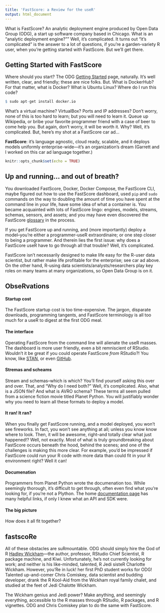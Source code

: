```yaml
---
title: 'FastScore: a Review for the useR'
output: html_document
---
```


What is FastScore? An analytic deployment engine produced by Open Data Group (ODG), a start up software company based in Chicago. What is an "analytic deployment engine?"" Well, it's complicated. It turns out "it's complicated" is the answer to a lot of questions, if you're a garden-variety R user, when you're getting started with FastScore. But we'll get there.

## Getting Started with FastScore

Where should you start? The ODG [Getting Started](https://opendatagroup.github.io/Getting%20Started/Getting%20Started%20with%20FastScore/) page, naturally. It's well written, clear, and friendly; these are nice folks. But. What is DockerHub? For that matter, what is Docker? What is Ubuntu Linux? Where do I run this code? 

```r
$ sudo apt-get install docker.io
```

What's a virtual machine? VirtualBox? Ports and IP addresses? Don't worry, none of this is too hard to learn; but you will need to learn it. Queue up Wikipedia, or bribe your favorite programmer friend with a case of beer to come help you. But again, don't worry, it will be worth it. Why? Well, it's complicated. But, here's my shot at a FastScore car ad... 

**FastScore**: it's language agnostic, cloud ready, scalable, and it deploys models uniformly enterprise-wide---it's an organization's dream (Garrett and I worked on this car ad language together.)

```r
knitr::opts_chunk$set(echo = TRUE)
```

## Up and running... and out of breath?

You downloaded FastScore, Docker, Docker Compose, the FastScore CLI, maybe figured out how to use the FastScore dashboard, used `pip` and `sudo` commands on the way to doubling the amount of time you have spent at the command line in your life, have some idea of what a container is. You became acquainted with lots of FastScore lingo: engines, models, streams, schemas, sensors, and assets; and you may have even discovered the FastScore [glossary](https://opendatagroup.github.io/Glossary/) in the process.

If you get FastScore up and running, and (more importantly) deploy a model--you're either a programmer-useR extraordinaire; or one step closer to being a programmer. And therein lies the first issue: why does a FastScore useR have to go through all that trouble? Well, it's complicated. 

FastScore isn't necessarily designed to make life easy for the R-user data scientist, but rather make life profitable for the enterprise; see car ad above. On the other hand, R-using data scientists/analysts/researchers play key roles on many teams at many organizations, so Open Data Group is on it. 

## ObseRvations

#### Startup cost

The FastScore startup cost is too time-expensive. The jargon, disparate downloads, programming tangents, and FastScore terminology is all too much for a useR to digest at the first ODG meal. 

#### The interface

Operating FastScore from the command line will alienate the useR masses. The dashboard is more user friendly, even a bit remniscient of RStudio. Wouldn't it be great if you could operate FastScore *from* RStudio?! You know, like [STAN](http://mc-stan.org/users/interfaces/rstan), or even [GitHub](http://happygitwithr.com/).

#### Stremas and scheams

Stream and schemas--which is which? You'll find yourself asking this over and over. That, and "Why do I need both?" Well, it's complicated. Also, what is a JSON file? And what is AVRO schema? These terms all seem pulled from a science fiction movie titled Planet Python. You will justifiably wonder why you need to learn all these formats to deploy a model.

#### It ran! It ran?

When you finally get FastScore running, and a model deployed, you won't see fireworks. In fact, you won't see anything at all; unless you know know where to look. Then, it will be awesome, right--and totally clear what just happened!? Well, not exactly. Most of what is truly groundbreaking about FastScore occurs beneath the hood, behind the scenes; and one of the challenges is making this more clear. For example, you'd be impressed if FastScore could run your R code with more data than could fit in your R environment right? Well it can!

#### Documenation

Programmers from Planet Python wrote the documenation too. While seemingly thorough, it's difficult to get through, often even find what you're looking for, if you're not a Plython. The home [documentation page](https://opendatagroup.github.io/) has many helpful links, if only I knew what an API and SDK were.

#### The big picture

How does it all fit together? 

## **fastscoRe**

All of these obstacles are suRmountable. ODG should simply hire the God of R   [Hadley Wickham](http://hadley.nz/)---the author, professor, RStudio Chief Scientist, R package machine, and Kiwi. Unfortunately, he's not currently looking for work; and neither is his like-minded, talented, R Jedi sisteR Charlotte Wickham. However, you'Re in luck! her first PhD student works for ODG! Talented up-and-comer Chris Comiskey, data scientist and budding developer, drank the R Kool-Aid from the Wickham royal family chalet, and studied at the feet of Jedi Chalotte Wickham.

The Wickham genius and Jedi power? Make anything, and seemingly everything, accessible to the R masses through RStudio, R packages, and R vignettes. ODG and Chris Comiskey plan to do the same with FastScore.
